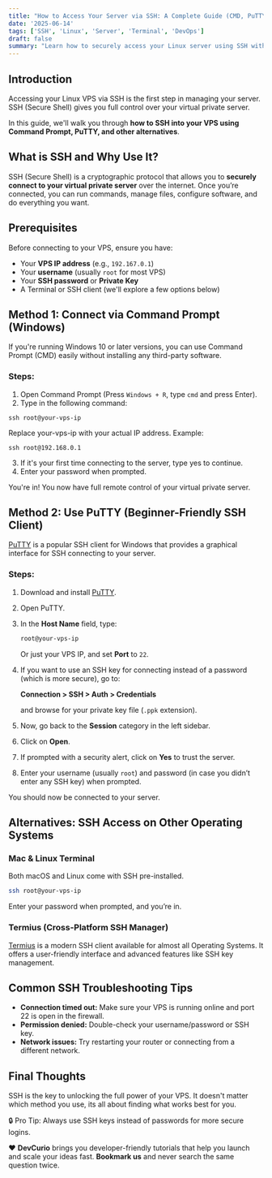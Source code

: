 ```yaml
---
title: "How to Access Your Server via SSH: A Complete Guide (CMD, PuTTY & More)"
date: '2025-06-14'
tags: ['SSH', 'Linux', 'Server', 'Terminal', 'DevOps']
draft: false
summary: "Learn how to securely access your Linux server using SSH with CMD, PuTTY, and modern SSH alternatives. Step-by-step instructions for Windows, macOS, and Linux users."
---
```


## Introduction

Accessing your Linux VPS via SSH is the first step in managing your server. SSH (Secure Shell) gives you full control over your virtual private server.

In this guide, we'll walk you through **how to SSH into your VPS using Command Prompt, PuTTY, and other alternatives**.

## What is SSH and Why Use It?

SSH (Secure Shell) is a cryptographic protocol that allows you to **securely connect to your virtual private server** over the internet. Once you’re connected, you can run commands, manage files, configure software, and do everything you want.

## Prerequisites

Before connecting to your VPS, ensure you have:

- Your **VPS IP address** (e.g., `192.167.0.1`)
- Your **username** (usually `root` for most VPS)
- Your **SSH password** or **Private Key**
- A Terminal or SSH client (we'll explore a few options below)

## Method 1: Connect via Command Prompt (Windows)

If you're running Windows 10 or later versions, you can use Command Prompt (CMD) easily without installing any third-party software.

### Steps:

1. Open Command Prompt (Press `Windows + R`, type `cmd` and press Enter).
2. Type in the following command:

```ngnix
ssh root@your-vps-ip
```

Replace your-vps-ip with your actual IP address. Example:

```ngnix
ssh root@192.168.0.1
```

3. If it's your first time connecting to the server, type yes to continue.
4. Enter your password when prompted.

You're in! You now have full remote control of your virtual private server.

## Method 2: Use PuTTY (Beginner-Friendly SSH Client)

[PuTTY](https://www.putty.org/) is a popular SSH client for Windows that provides a graphical interface for SSH connecting to your server.

### Steps:

1. Download and install [PuTTY](https://www.putty.org/).
2. Open PuTTY.
3. In the **Host Name** field, type:

    ```bash
    root@your-vps-ip
    ```

    Or just your VPS IP, and set **Port** to `22`.

4. If you want to use an SSH key for connecting instead of a password (which is more secure), go to:

    **Connection > SSH > Auth > Credentials**

    and browse for your private key file (`.ppk` extension).

5. Now, go back to the **Session** category in the left sidebar.
6. Click on **Open**.
7. If prompted with a security alert, click on **Yes** to trust the server.
8. Enter your username (usually `root`) and password (in case you didn’t enter any SSH key) when prompted.

You should now be connected to your server.

## Alternatives: SSH Access on Other Operating Systems

### Mac & Linux Terminal

Both macOS and Linux come with SSH pre-installed.

```bash
ssh root@your-vps-ip
```

Enter your password when prompted, and you’re in.

### Termius (Cross-Platform SSH Manager)

[Termius](https://termius.com/) is a modern SSH client available for almost all Operating Systems. It offers a user-friendly interface and advanced features like SSH key management.

## Common SSH Troubleshooting Tips

- **Connection timed out:** Make sure your VPS is running online and port 22 is open in the firewall.
- **Permission denied:** Double-check your username/password or SSH key.
- **Network issues:** Try restarting your router or connecting from a different network.

## Final Thoughts

SSH is the key to unlocking the full power of your VPS. It doesn't matter which method you use, its all about finding what works best for you.

🔒 Pro Tip: Always use SSH keys instead of passwords for more secure logins.

❤️ **DevCurio** brings you developer-friendly tutorials that help you launch and scale your ideas fast. **Bookmark us** and never search the same question twice.
